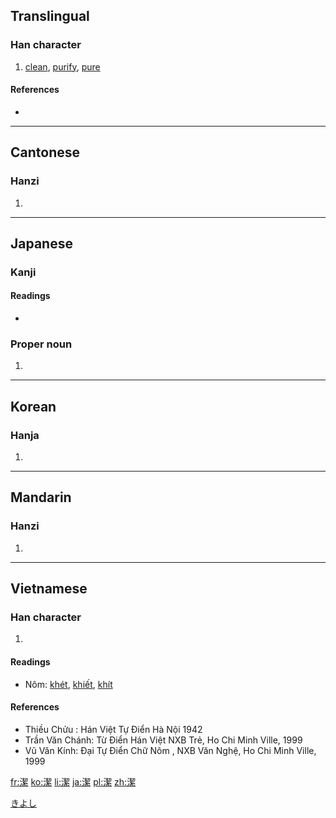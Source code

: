 {{also|洁}}
==Translingual==

===Han character===
{{Han char|rn=85|rad=水|as=12|sn=15|four=3719<sub>3</sub>|canj=水手竹火 (EQHF)|ids=⿰[[水]][[絜]]}}

# [[clean]], [[purify]], [[pure]]

====References====
* {{Han ref|kx=0648.400|dkj=18231|dj=1058.230|hdz=31743.010|uh=6F54|ud=28500|bh=BCE4|bd=48356}}

----

==Cantonese==

===Hanzi===
{{yue-hanzi|jyut=|y=git3|sim=洁}}

# {{defn|lang=yue|sort=水12}}

----

==Japanese==

===Kanji===
{{ja-kanji|grade=5|rs=水12}}

====Readings====
* {{ja-readings|on=[[けつ]] (ketsu)|kun=[[いさぎよい]] (isagiyoi)}}

===Proper noun===
{{ja-pos|k|proper|hira=きよし|rom=Kiyoshi}}

# {{given name|male|lang=ja}}

[[Category:Japanese male given names|きよし]]

----

==Korean==

===Hanja===
{{ko-hanja|hangeul=결|eumhun=|rv=gyeol|mr=kyŏl|y=kyel}}

# {{defn|lang=ko|sort=水12}}

----

==Mandarin==

===Hanzi===
{{cmn-hanzi|sim=洁|pin=[[jié]] ([[jie2]])|wg=chieh<sup>2</sup>}}

# {{defn|lang=cmn|sort=水12}}

----

==Vietnamese==

===Han character===

{{vi-hantu|[[khiết]]|rs=水12}}
# {{defn|lang=vi|sort=水12}}

====Readings====
* Nôm: [[khét]], [[khiết]], [[khít]]

====References====
* Thiều Chửu : Hán Việt Tự Điển  Hà Nội 1942
* Trần Văn Chánh: Từ Điển Hán Việt NXB Trẻ, Ho Chi Minh Ville, 1999
* Vũ Văn Kính: Đại Tự Điển Chữ Nôm , NXB Văn Nghệ, Ho Chi Minh Ville, 1999

[[fr:潔]]
[[ko:潔]]
[[li:潔]]
[[ja:潔]]
[[pl:潔]]
[[zh:潔]]